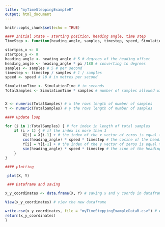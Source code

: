 ```yaml
---
title: "myTimeSteppingExampleR"
output: html_document
---
```


```r
knitr::opts_chunk$set(echo = TRUE)
```

```r
#### Initial State - starting position, heading angle, time step
TimeStep <- function(heading_angle, samples, timestep, speed, SimulationTime){ # now timestep is a function, user can input any parameters and plot the results.

startpos_x <- 0
startpos_y <- 0
heading_angle <- heading_angle # 5 # degrees of the heading offset
heading_angle <- heading_angle * pi /180 # converting to degrees
samples <- samples # 5 # per second 
timestep <- timestep / samples # 1 / samples
speed <- speed # 10 # in metres per second

SimulationTime <- SimulationTime # in seconds
TotalSamples <- SimulationTime * samples # number of samples allowed within the simulation time 


X <- numeric(TotalSamples) # x the rows length of number of samples
Y <- numeric(TotalSamples) # y the rows length of number of samples

#### Update loop

for (i in 1:TotalSamples) { # for index in length of total samples
    if (i > 1) { # if the index is more than 1
        X[i] = X[i-1] + # the index of the x vector of zeros is equal to the index minus 1 plus
        cos(heading_angle) * speed * timestep # the cosine of the heading angle mulitpled by speed multiplied by the timestep
        Y[i] = Y[i-1] + # the index of the y vector of zeros is equal to the index minus 1 plus
        sin(heading_angle) * speed * timestep # the sine of the heading angle mulitpled by speed multiplied by the timestep
    }
}

#### plotting 

 plot(X, Y)

 ### Dataframe and saving

x_y_coordinates <- data.frame(X, Y) # saving x and y coords in dataframe

View(x_y_coordinates) # view the new dataframe

write.csv(x_y_coordinates, file = "myTimeSteppingExampleDataR.csv") # writes dataframe to .csv file
return(x_y_coordinates)
}

```

